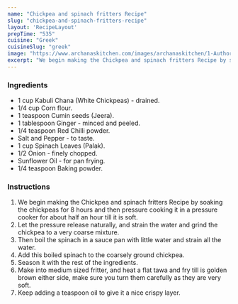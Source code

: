 ---
name: "Chickpea and spinach fritters Recipe"
slug: "chickpea-and-spinach-fritters-recipe"
layout: 'RecipeLayout'
prepTime: "535"
cuisine: "Greek"
cuisineSlug: "greek"
image: "https://www.archanaskitchen.com/images/archanaskitchen/1-Author/sibyl_sunitha/Chickpea_and_spinach_fritters_Recipe.jpg"
excerpt: "We begin making the Chickpea and spinach fritters Recipe by soaking the chickpeas for 8 hours and then pressure cooking it in a pressure cooker for about half an hour till it is soft"
---

### Ingredients

- 1 cup Kabuli Chana (White Chickpeas) - drained.
- 1/4 cup Corn flour.
- 1 teaspoon Cumin seeds (Jeera).
- 1 tablespoon Ginger - minced and peeled.
- 1/4 teaspoon Red Chilli powder.
- Salt and Pepper - to taste.
- 1 cup Spinach Leaves (Palak).
- 1/2 Onion - finely chopped.
- Sunflower Oil - for pan frying.
- 1/4 teaspoon Baking powder.

### Instructions

1. We begin making the Chickpea and spinach fritters Recipe by soaking the chickpeas for 8 hours and then pressure cooking it in a pressure cooker for about half an hour till it is soft.
1. Let the pressure release naturally, and strain the water and grind the chickpea to a very coarse mixture.
1. Then boil the spinach in a sauce pan with little water and strain all the water.
1. Add this boiled spinach to the coarsely ground chickpea.
1. Season it with the rest of the ingredients.
1. Make into medium sized fritter, and heat a flat tawa and fry till is golden brown either side, make sure you turn them carefully as they are very soft.
1. Keep adding a teaspoon oil to give it a nice crispy layer.
